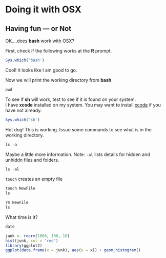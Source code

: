# Doing it with OSX

## Having fun --- or Not

OK....does **bash** work with OSX?

First, check if the following works at the **R** prompt.

```r
Sys.which('bash')
```

Cool!  It looks like I am good to go.

Now we will print the working directory from **bash**.

```r
pwd
```

To see if **sh** will work, test to see if it is found on your system.  
I have **xcode** installed on my system.  You may want to install [xcode](https://developer.apple.com/xcode/) if you have not already.

```r
Sys.which('sh')
```

Hot dog!  This is working.  Issue some commands to see what is in the working directory.

```r
ls -a
```

Maybe a little more information. Note: `-al` lists details for hidden and 
unhiddn files and folders.

```r
ls -al
```
`touch` creates an empty file

```r
touch NewFile
ls
```
```r
rm NewFile
ls
```

What time is it?

```r
date
```

```r
junk <- rnorm(1000, 100, 10)
hist(junk, col = "red")
library(ggplot2)
ggplot(data.frame(x = junk), aes(x = x)) + geom_histogram()
```
